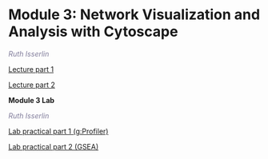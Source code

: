 # Module 3: Network Visualization and Analysis with Cytoscape

 *<font color="#827e9c">Ruth Isserlin</font>*
 
 [Lecture part 1](./lectures/Pathways_2021_Module3-part1-Cytoscape-RI.pdf)
    
 [Lecture part 2](./lectures/Pathways_2021_Module3-part2-EM-RI.pdf) 
 
**Module 3 Lab**
 
 *<font color="#827e9c">Ruth Isserlin</font>*  
 
[Lab practical part 1 (g:Profiler)](#gprofiler_mod3)   

[Lab practical part 2 (GSEA)](#gseq_mod3)  
